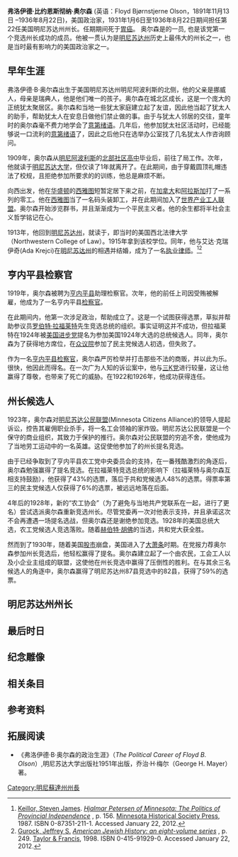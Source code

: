 {{Infobox Governor
|name=弗洛伊德·B·奥尔森
|image=Painting of Governor Floyd B. Olson.jpg
|imagesize=250px
|caption=
|order= {{flagicon|USA}}第22任
|office= 明尼苏达州州长
|term_start=1931年1月6日
|term_end= 1936年8月22日
|lieutenant={{link-en|亨利·M·阿伦斯|Henry M. Arens}}(1931-1933) <br>{{link-en|康拉德·K·索尔伯格|Konrad K. Solberg}}(1933-1935) <br>亚尔马·彼得森 (1935-1936)
|predecessor={{link-en|西奥多·克理斯丁森|Theodore Christianson}}
|successor= 亚尔马·彼得森
|birth_date= 1891年11月13日
|birth_place={{USA}}[[明尼苏达州|明尼苏达州]][[明尼阿波利斯|明尼阿波利斯]]
|death_date=1936年11月13日（44岁）
|death_place= {{USA}}[[明尼苏达州|明尼苏达州]][[罗彻斯特_(明尼苏达州)|罗彻斯特]]
|party={{link-en|明尼苏达州农工党|Minnesota Farmer–Labor Party}}
|profession=[[律师|律师]]
|spouse=艾达·克瑞伊奇·奥尔森(Ada Krejci Olson)
|children=帕特丽夏(Patricia)
|religion=[[信义宗|信义宗]]
|footnotes=
}}

'''弗洛伊德·比约恩斯彻纳·奥尔森''' (英语：Floyd Bjørnstjerne Olson，1891年11月13日 –1936年8月22日)，美国政治家，1931年1月6日至1936年8月22日期间担任第22任美国明尼苏达州州长。任期期间死于[[胃癌|胃癌]]。 奥尔森是{{link-en|明尼苏达州农工党|Minnesota Farmer–Labor Party}}的一员, 也是该党第一个竞选州长成功的成员。他被一贯认为是[[明尼苏达州|明尼苏达州]]历史上最伟大的州长之一，也是当时最有影响力的美国政治家之一。

== 早年生涯 ==
弗洛伊德·B·奥尔森出生于美国明尼苏达州明尼阿波利斯的北侧，他的父亲是挪威人，母亲是瑞典人，他是他们唯一的孩子。奥尔森在城北区成长，这是一个庞大的正统犹太聚居区。奥尔森和当地一些犹太家庭建立起了友谊，因此他当起了犹太人的助手，帮助犹太人在安息日做他们禁止做的事。由于与犹太人邻居的交往，童年时的奥尔森毫不费力地学会了[[意第绪语|意第绪语]]。几年后，他参加犹太社区活动时，已经能够说一口流利的[[意第绪语|意第绪语]]了，因此之后他只在选举办公室找了几名犹太人作咨询顾问。

1909年，奥尔森从[[明尼阿波利斯|明尼阿波利斯]]的[[北部社区高中|北部社区高中]]毕业后，前往了{{link-en|北太平洋铁路|Northern Pacific Railway}}局工作。次年，他就读于[[明尼苏达大学|明尼苏达大学]]，但仅读了1年就离开了。在此期间，由于穿戴圆顶礼帽违法了校规，且拒绝参加所要求的{{link-en|预备役军官训练队|Reserve Officers' Training Corps}}的训练，他总是麻烦不断。

向西出发，他在[[华盛顿|华盛顿]]的[[西雅图|西雅图]]短暂定居下来之前，在[[加拿大|加拿大]]和[[阿拉斯加|阿拉斯加]]打了一系列的零工。他在[[西雅图|西雅图]]当了一名码头装卸工，并在此期间加入了[[世界产业工人联盟|世界产业工人联盟]]。奥尔森开始涉览群书，并且渐渐成为一个平民主义者。他的余生都将半社会主义哲学铭记在心。

1913年，他回到[[明尼苏达州|明尼苏达州]]，就读于{{link-en|威廉姆·米切尔法学院|William Mitchell College of Law}}，即当时的美国西北法律大学（Northwestern College of Law）。1915年拿到该校学位。同年，他与艾达·克瑞伊奇(Ada Krejci)在[[明尼苏达州|明尼苏达州]]的{{link-en|新布拉格|New Prague, Minnesota}}相遇并结婚，成为了一名[[执业律师|执业律师]]。<ref>[[Steven_Keillor|Keillor, Steven James]]. [http://books.google.com/books?id=eMXAqjIVeqcC&pg=PA156&lpg=PA156&dq=%22Floyd+B.+Olson%22+yiddish ''Hjalmar Petersen of Minnesota: The Politics of Provincial Independence''] {{Wayback|url=http://books.google.com/books?id=eMXAqjIVeqcC&pg=PA156&lpg=PA156&dq=%22Floyd+B.+Olson%22+yiddish |date=20131009040704 }}, p. 156. [[Minnesota_Historical_Society_Press|Minnesota Historical Society Press]], 1987. ISBN 0-87351-211-1. Accessed January 22, 2012.</ref><ref>[[Jeffrey_S._Gurock|Gurock, Jeffrey S.]] [http://books.google.com/books?id=5Ao_Pk5htcIC&pg=PA481&lpg=PA481&dq=%20Floyd+B.+Olson%20+yiddish ''American Jewish History: an eight-volume series''] {{Wayback|url=http://books.google.com/books?id=5Ao_Pk5htcIC&pg=PA481&lpg=PA481&dq=%20Floyd+B.+Olson%20+yiddish |date=20131113160621 }}, p. 249. [[Taylor_&_Francis|Taylor & Francis]], 1998. ISBN 0-415-91929-0. Accessed January 22, 2012.</ref>

== 亨内平县检察官 ==
1919年，奥尔森被聘为[[亨内平县_(明尼苏达州)|亨内平县]]助理检察官。次年，他的前任上司因受贿被解雇，他成为了一名亨内平县[[检察官|检察官]]。

在此期间内，他第一次涉足政治，帮助成立了{{link-en|48州委员会|Committee of 48}}。这是一个试图获得{{link-en|美国第三党|Third party (United States)}}选票，草拟并帮助参议员[[罗伯特·拉福莱特|罗伯特·拉福莱特]]先生竞选总统的组织。事实证明这并不成功，但拉福莱特在1924年被[[美国进步党|美国进步党]]提名为参加美国1924年大选的总统候选人。同年，奥尔森为了获得地方席位，在[[众议院|众议院]]参加了民主党候选人初选，但失败了。

作为一名[[亨内平县_(明尼苏达州)|亨内平县]][[检察官|检察官]]，奥尔森严厉检举并打击那些不法的商贩，并以此为乐。很快，他因此而得名。在一次广为人知的诉讼案中，他与[[三K党|三K党]]进行较量，这让他赢得了尊敬，也带来了死亡的威胁。在1922和1926年，他成功获得连任。

== 州长候选人 ==
1923年，奥尔森对[[明尼苏达公民联盟|明尼苏达公民联盟]](Minnesota Citizens Alliance)的领导人提起诉讼，控告其雇佣职业杀手，将一名工会领袖的家炸毁。明尼苏达公民联盟是一个保守的商业组织，其致力于保护{{link-en|工作权利法|Right-to-work law}}的推行。奥尔森对公民联盟的穷追不舍，使他成为了当地劳工运动中的一名英雄。这促使他参加了{{link-en|明尼苏达州农工党|Minnesota Farmer–Labor Party}}的州长提名竞选。

由于已经争取到了亨内平县农工党中央委员会的支持，在一番残酷激烈的角逐后，奥尔森勉强赢得了提名竞选。在拉福莱特竞选总统的影响下（拉福莱特与奥尔森互相支持鼓励），他获得了43%的选票，落后于共和党候选人{{link-en|西奥多·克理斯丁森|Theodore_Christianson}}48%的选票。得票率第三的民主党候选人仅获得了6%的选票，被远远地落在后面。

4年后的1928年，新的“农工协会”（为了避免与当地共产党联系在一起，{{link-en|明尼苏达州农工党|Minnesota Farmer–Labor Party}}进行了更名）尝试选派奥尔森重新竞选州长。尽管党委再一次对他表示支持，并且承诺这次不会再遭遇一场提名选战，但奥尔森还是谢绝参加竞选。1928年的美国总统大选，农工党候选人竞选落败。随着[[赫伯特·胡佛|赫伯特·胡佛]]的当选，共和党大获全胜。

然而到了1930年，随着美国[[股市|股市]]崩盘，美国进入了[[大萧条|大萧条]]时期。在党报力荐奥尔森参加州长竞选后，他轻松赢得了提名。奥尔森建立起了一个由农民，工会工人以及小企业主组成的联盟，这使他在州长竞选中赢得了压倒性的胜利。在与其余三名候选人的角逐中，奥尔森赢得了明尼苏达州87县竞选中的82县，获得了59%的选票。

== 明尼苏达州州长 ==


== 最后时日 ==


== 纪念雕像 ==

== 相关条目 ==

== 参考资料 ==
{{Reflist}}

== 拓展阅读 == 
*《弗洛伊德·B·奥尔森的政治生涯》（''The Political Career of Floyd B. Olson''）,明尼苏达大学出版社1951年出版，乔治·H·梅尔（George H. Mayer）著。


[[Category:明尼蘇達州州長|Category:明尼蘇達州州長]]
